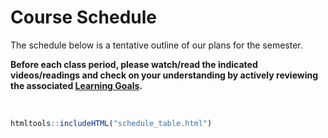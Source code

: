 # Course Schedule {-}

The schedule below is a tentative outline of our plans for the semester.

**Before each class period, please watch/read the indicated videos/readings and check on your understanding by actively reviewing the associated [Learning Goals](learning-goals.html).**

<br>

```r
htmltools::includeHTML("schedule_table.html")
```
